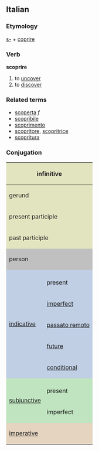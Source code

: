 ==Italian==
===Etymology===
[[s-]] + [[coprire]]
===Verb===
'''scoprire'''

# to [[uncover]]
# to [[discover]]

===Related terms===
*[[scoperta]] ''f''
*[[scopribile]]
*[[scoprimento]]
*[[scopritore]], [[scopritrice]]
*[[scopritura]]

===Conjugation===

<center>
{| style="background:#F0F0F0"

|-
! colspan="3" style="background:#e2e4c0" | infinitive
| colspan="5" | scoprire

|-
! colspan="3" style="background:#e2e4c0" | gerund
| colspan="5" | scoprendo

|-
! colspan="3" style="background:#e2e4c0" | present participle
| colspan="5" | [[scoprente]], [[scoperente]]

|-
! colspan="3" style="background:#e2e4c0" | past participle
| colspan="5" | [[scoperto]]

|-
! colspan="2" rowspan="2" style="background:#C0C0C0" | person
! colspan="3" style="background:#C0C0C0" | singular
! colspan="3" style="background:#C0C0C0" | plural

|-
! style="background:#C0C0C0;width:12.5%" | first
! style="background:#C0C0C0;width:12.5%" | second
! style="background:#C0C0C0;width:12.5%" | third
! style="background:#C0C0C0;width:12.5%" | first
! style="background:#C0C0C0;width:12.5%" | second
! style="background:#C0C0C0;width:12.5%" | third

|-
! rowspan="6" style="background:#c0cfe4" | [[indicative]]

! style="background:#c0cfe4" colspan="1" | 
! style="background:#c0cfe4" | io
! style="background:#c0cfe4" | tu
! style="background:#c0cfe4" | lui/lei
! style="background:#c0cfe4" | noi
! style="background:#c0cfe4" | voi
! style="background:#c0cfe4" | loro

|-
! style="height:3em;background:#c0cfe4" | present
| scopro
| scopri
| scopre
| scopriamo
| scoprite
| scoprono

|-
! style="height:3em;background:#c0cfe4" | [[imperfect]]
| scoprivo
| scoprivi
| scopriva
| scoprivamo
| scoprivate
| scoprivano

|-
! style="height:3em;background:#c0cfe4" | [[passato remoto]]
| scoprii, scopersi
| scopristi
| scoprì, scoperse
| scoprimmo
| scopriste
| scoprirono, scopersero

|-
! style="height:3em;background:#c0cfe4" | [[future]]
| scoprirò
| scoprirai
| scoprirà
| scopriremo
| scoprirete
| scopriranno

|-
! style="height:3em;background:#c0cfe4" | [[conditional]]
| scoprirei
| scopriresti
| scoprirebbe
| scopriremmo
| scoprireste
| scoprirebbero

|-
! rowspan="3" style="background:#c0e4c0" |[[subjunctive]]
! style="background:#c0e4c0" | 
! style="background:#c0e4c0" | che io
! style="background:#c0e4c0" | che tu
! style="background:#c0e4c0" | che lui/che lei
! style="background:#c0e4c0" | che noi
! style="background:#c0e4c0" | che voi
! style="background:#c0e4c0" | che loro

|-
! style="height:3em;background:#c0e4c0" | present
| scopra
| scopra
| scopra
| scopriamo
| scopriate
| scoprano

|-
! style="height:3em;background:#c0e4c0" rowspan="1" | imperfect
| scoprissi
| scoprissi
| scoprisse
| scopressimo
| scopriste
| scoprissero

|-
! colspan="2" rowspan="2" style="height:3em;background:#e4d4c0" | [[imperative]]
! style="background:#e4d4c0" | -
! style="background:#e4d4c0" | tu
! style="background:#e4d4c0" | lui/lei
! style="background:#e4d4c0" | noi
! style="background:#e4d4c0" | voi
! style="background:#e4d4c0" | loro

|-
|
| scopri
| scopra
| scopriamo
| scoprete
| scoprano

|}
</center>